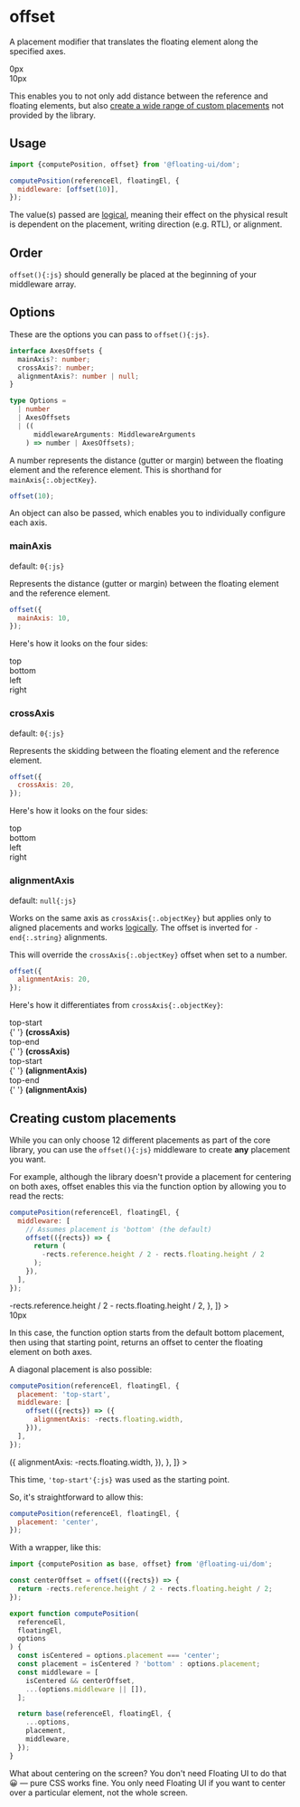 # offset

A placement modifier that translates the floating element along
the specified axes.

<Chrome center className="pt-16 pb-24">
  <div className="flex gap-4">
    <Floating middleware={[{name: 'offset', options: 0}]}>
      <div className="grid place-items-center w-32 h-32 mx-auto border-2 border-gray-1000 border-dashed">
        0px
      </div>
    </Floating>
    <Floating middleware={[{name: 'offset', options: 10}]}>
      <div className="grid place-items-center w-32 h-32 mx-auto border-2 border-gray-1000 border-dashed">
        10px
      </div>
    </Floating>
  </div>
</Chrome>

This enables you to not only add distance between the reference
and floating elements, but also
[create a wide range of custom placements](/docs/offset#creating-custom-placements)
not provided by the library.

## Usage

```js
import {computePosition, offset} from '@floating-ui/dom';

computePosition(referenceEl, floatingEl, {
  middleware: [offset(10)],
});
```

The value(s) passed are
[logical](https://developer.mozilla.org/en-US/docs/Web/CSS/CSS_Logical_Properties),
meaning their effect on the physical result is dependent on the
placement, writing direction (e.g. RTL), or alignment.

## Order

`offset(){:js}` should generally be placed at the beginning of
your middleware array.

## Options

These are the options you can pass to `offset(){:js}`.

```ts
interface AxesOffsets {
  mainAxis?: number;
  crossAxis?: number;
  alignmentAxis?: number | null;
}

type Options =
  | number
  | AxesOffsets
  | ((
      middlewareArguments: MiddlewareArguments
    ) => number | AxesOffsets);
```

A number represents the distance (gutter or margin) between the
floating element and the reference element. This is shorthand for
`mainAxis{:.objectKey}`.

```js
offset(10);
```

An object can also be passed, which enables you to individually
configure each axis.

### mainAxis

default: `0{:js}`

Represents the distance (gutter or margin) between the floating
element and the reference element.

```js
offset({
  mainAxis: 10,
});
```

Here's how it looks on the four sides:

<Chrome center className="pt-16 pb-24" tall>
  <div className="flex flex-col md:flex-row gap-4 mt-4">
    <Floating
      placement="top"
      middleware={[
        {
          name: 'offset',
          options: 10,
        },
      ]}
    >
      <div className="grid place-items-center w-32 h-32 mx-auto border-2 border-gray-1000 border-dashed">
        top
      </div>
    </Floating>
    <Floating
      placement="bottom"
      middleware={[
        {
          name: 'offset',
          options: 10,
        },
      ]}
    >
      <div className="grid place-items-center w-32 h-32 mx-auto border-2 border-gray-1000 border-dashed">
        bottom
      </div>
    </Floating>
  </div>
  <div className="flex flex-col md:flex-row gap-4">
    <Floating
      placement="left"
      middleware={[
        {
          name: 'offset',
          options: 10,
        },
      ]}
    >
      <div className="grid place-items-center w-32 h-32 mx-auto border-2 border-gray-1000 border-dashed">
        left
      </div>
    </Floating>
    <Floating
      placement="right"
      middleware={[
        {
          name: 'offset',
          options: 10,
        },
      ]}
    >
      <div className="grid place-items-center w-32 h-32 mx-auto border-2 border-gray-1000 border-dashed">
        right
      </div>
    </Floating>
  </div>
</Chrome>

### crossAxis

default: `0{:js}`

Represents the skidding between the floating element and the
reference element.

```js
offset({
  crossAxis: 20,
});
```

Here's how it looks on the four sides:

<Chrome center className="pt-16 pb-24" tall>
  <div className="flex flex-col md:flex-row gap-4 mt-4">
    <Floating
      placement="top"
      middleware={[
        {
          name: 'offset',
          options: {crossAxis: 20},
        },
      ]}
    >
      <div className="grid place-items-center w-32 h-32 mx-auto border-2 border-gray-1000 border-dashed">
        top
      </div>
    </Floating>
    <Floating
      placement="bottom"
      middleware={[
        {
          name: 'offset',
          options: {crossAxis: 20},
        },
      ]}
    >
      <div className="grid place-items-center w-32 h-32 mx-auto border-2 border-gray-1000 border-dashed">
        bottom
      </div>
    </Floating>
  </div>
  <div className="flex flex-col md:flex-row gap-4">
    <Floating
      placement="left"
      middleware={[
        {
          name: 'offset',
          options: {crossAxis: 20},
        },
      ]}
    >
      <div className="grid place-items-center w-32 h-32 mx-auto border-2 border-gray-1000 border-dashed">
        left
      </div>
    </Floating>
    <Floating
      placement="right"
      middleware={[
        {
          name: 'offset',
          options: {crossAxis: 20},
        },
      ]}
    >
      <div className="grid place-items-center w-32 h-32 mx-auto border-2 border-gray-1000 border-dashed">
        right
      </div>
    </Floating>
  </div>
</Chrome>

### alignmentAxis

default: `null{:js}`

Works on the same axis as `crossAxis{:.objectKey}` but applies
only to aligned placements and works
[logically](https://developer.mozilla.org/en-US/docs/Web/CSS/CSS_Logical_Properties).
The offset is inverted for `-end{:.string}` alignments.

This will override the `crossAxis{:.objectKey}` offset when set
to a number.

```js
offset({
  alignmentAxis: 20,
});
```

Here's how it differentiates from `crossAxis{:.objectKey}`:

<Chrome center className="pt-16 pb-24" tall>
  <div className="flex gap-4 flex-col md:flex-row mt-4">
    <Floating
      placement="top-start"
      middleware={[
        {
          name: 'offset',
          options: {crossAxis: 20},
        },
      ]}
    >
      <div className="grid text-center place-items-center w-48 h-32 mx-auto border-2 border-gray-1000 border-dashed">
        top-start <br />{' '}
        <strong className="text-inherit">(crossAxis)</strong>
      </div>
    </Floating>
    <Floating
      placement="top-end"
      middleware={[
        {
          name: 'offset',
          options: {crossAxis: 20},
        },
      ]}
    >
      <div className="grid text-center place-items-center w-48 h-32 mx-auto border-2 border-gray-1000 border-dashed">
        top-end <br />{' '}
        <strong className="text-inherit">(crossAxis)</strong>
      </div>
    </Floating>
  </div>
  <div className="flex gap-4 flex-col md:flex-row gap-4">
    <Floating
      placement="top-start"
      middleware={[
        {
          name: 'offset',
          options: {alignmentAxis: 20},
        },
      ]}
    >
      <div className="grid text-center place-items-center w-48 h-32 mx-auto border-2 border-gray-1000 border-dashed">
        top-start <br />{' '}
        <strong className="text-inherit">(alignmentAxis)</strong>
      </div>
    </Floating>
    <Floating
      placement="top-end"
      middleware={[
        {
          name: 'offset',
          options: {alignmentAxis: 20},
        },
      ]}
    >
      <div className="grid text-center place-items-center w-48 h-32 mx-auto border-2 border-gray-1000 border-dashed">
        top-end <br />{' '}
        <strong className="text-inherit">(alignmentAxis)</strong>
      </div>
    </Floating>
  </div>
</Chrome>

## Creating custom placements

While you can only choose 12 different placements as part of the
core library, you can use the `offset(){:js}` middleware to
create **any** placement you want.

For example, although the library doesn't provide a placement for
centering on both axes, offset enables this via the function
option by allowing you to read the rects:

```js
computePosition(referenceEl, floatingEl, {
  middleware: [
    // Assumes placement is 'bottom' (the default)
    offset(({rects}) => {
      return (
        -rects.reference.height / 2 - rects.floating.height / 2
      );
    }),
  ],
});
```

<Chrome center className="pt-16 pb-24">
  <div className="flex gap-4">
    <Floating
      middleware={[
        {
          name: 'offset',
          options: ({rects}) =>
            -rects.reference.height / 2 -
            rects.floating.height / 2,
        },
      ]}
    >
      <div className="grid place-items-center w-32 h-32 mx-auto border-2 border-gray-1000 border-dashed">
        10px
      </div>
    </Floating>
  </div>
</Chrome>

In this case, the function option starts from the default bottom
placement, then using that starting point, returns an offset to
center the floating element on both axes.

A diagonal placement is also possible:

```js
computePosition(referenceEl, floatingEl, {
  placement: 'top-start',
  middleware: [
    offset(({rects}) => ({
      alignmentAxis: -rects.floating.width,
    })),
  ],
});
```

<Chrome center className="pt-16 pb-24">
  <div className="flex gap-4">
    <Floating
      placement="top-start"
      middleware={[
        {
          name: 'offset',
          options: ({rects}) => ({
            alignmentAxis: -rects.floating.width,
          }),
        },
      ]}
    >
      <div className="grid place-items-center w-32 h-32 mx-auto border-2 border-gray-1000 border-dashed" />
    </Floating>
  </div>
</Chrome>

This time, `'top-start'{:js}` was used as the starting point.

So, it's straightforward to allow this:

```js
computePosition(referenceEl, floatingEl, {
  placement: 'center',
});
```

With a wrapper, like this:

```js
import {computePosition as base, offset} from '@floating-ui/dom';

const centerOffset = offset(({rects}) => {
  return -rects.reference.height / 2 - rects.floating.height / 2;
});

export function computePosition(
  referenceEl,
  floatingEl,
  options
) {
  const isCentered = options.placement === 'center';
  const placement = isCentered ? 'bottom' : options.placement;
  const middleware = [
    isCentered && centerOffset,
    ...(options.middleware || []),
  ];

  return base(referenceEl, floatingEl, {
    ...options,
    placement,
    middleware,
  });
}
```

<Notice>
  What about centering on the screen? You don't need Floating UI
  to do that 😀 — pure CSS works fine. You only need Floating UI
  if you want to center over a particular element, not the whole
  screen.
</Notice>
